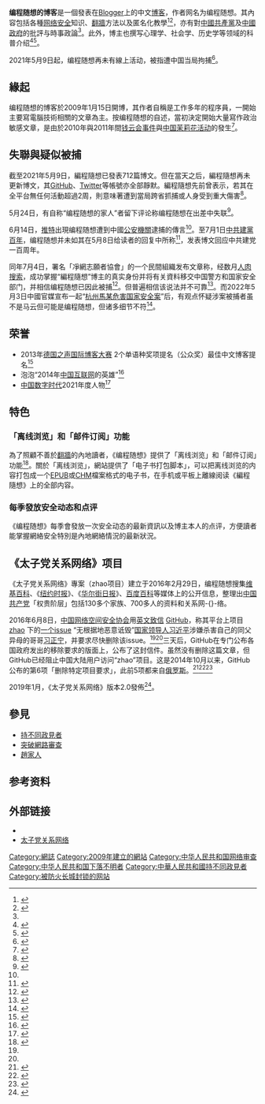 {{UTC+8}}
{{Multiple issues|
{{Update|time=2021-10-8}}{{Primarysources|time=2021-12-04T06:20:33+00:00}}
}}
{{TA
|G1=IT
|1=zh-cn:编程随想的博客;zh-tw:編程隨想的博客;
}}{{Infobox Website
| websitename = 编程随想的博客
| screenshot =
| launch_date = 2009年1月15日
| caption = 
| commercial = 
| type = [[博客|博客]]
| reg = 
| language = [[中文|中文]]、{{wikidata|property|references|edit|P407}}
| owner = [[Blogger|Blogger]]
| author = 编程随想
| url = {{official website|name=program-think.blogspot.com}}
| alexa = {{CHN}} 6,927 ({{as of|2020|01|03}})<ref name=Alexa>{{cite web|title=program-think.blogspot.com Site Info|website=[[Alexa_Internet|Alexa Internet]]|accessdate=2021-08-11|url=https://web.archive.org/web/20200103015458/https://www.alexa.com/siteinfo/program-think.blogspot.com|date=2020-01-03}}</ref>}}

'''编程随想的博客'''是一個發表在[[Blogger|Blogger]]上的中文[[博客|博客]]，作者网名为编程随想。其內容包括各種[[网络安全|网络安全]]知识、[[翻牆|翻牆]]方法以及匿名化教學<ref>{{Cite web|author=编程随想|title=如何翻墙？——写在 BlogSpot 被封之后|date=2009-05-16|url=https://program-think.blogspot.com/2009/05/how-to-break-through-gfw.html|accessdate=2021-08-11|archive-date=2022-03-18|archive-url=https://web.archive.org/web/20220318084656/https://program-think.blogspot.com/2009/05/how-to-break-through-gfw.html|dead-url=no}}</ref><ref>{{cite web|date=2010-04-23|author=编程随想|title=如何隐藏你的踪迹，避免跨省追捕[0]：为啥要写此文？|url=https://program-think.blogspot.com/2010/04/howto-cover-your-tracks-0.html|access-date=2021-06-20|archive-date=2022-03-14|archive-url=https://web.archive.org/web/20220314190903/https://program-think.blogspot.com/2010/04/howto-cover-your-tracks-0.html|dead-url=no}}</ref>，亦有對[[中國共產黨|中國共產黨]]及[[中華人民共和國政府|中國政府]]的批評与時事政論<ref name=":0"/>。此外，博主也撰写心理学、社会学、历史学等领域的科普介绍<ref>{{cite web |author1=编程随想 |title=为什么独立思考这么难？——谈谈心理学的成因，并分享俺的经验 |date=2019-03-21 |url=https://program-think.blogspot.com/2019/03/Why-Thinking-Hard-So-Hard.html |access-date=2021-06-22 |archive-date=2022-03-13 |archive-url=https://web.archive.org/web/20220313000900/https://program-think.blogspot.com/2019/03/Why-Thinking-Hard-So-Hard.html |dead-url=no }}</ref><ref>{{cite web |author=编程随想 |title=回顾六四系列[0]：为啥要写这个话题？ |date=2011-06-04 |url=https://program-think.blogspot.com/2011/06/june-fourth-incident-0.html |access-date=2021-06-22 |archive-date=2022-03-24 |archive-url=https://web.archive.org/web/20220324080806/https://program-think.blogspot.com/2011/06/june-fourth-incident-0.html |dead-url=no }}</ref>。

2021年5月9日起，编程随想再未有線上活动，被指遭中国当局拘捕<ref name=rfa>{{cite news |title=知名博主「編程隨想」疑遭拘捕　料與中共建黨百周年維穩有關 |url=https://www.rfa.org/cantonese/news/arrest-06142021121609.html |publisher=自由亞洲電台 |date=2021-06-14 |accessdate=2021-06-15 |archive-date=2022-02-17 |archive-url=https://web.archive.org/web/20220217054623/https://www.rfa.org/cantonese/news/arrest-06142021121609.html |dead-url=no }}</ref>。

== 緣起 ==
编程随想的博客於2009年1月15日開博，其作者自稱是工作多年的程序員，一開始主要寫電腦技術相關的文章為主。按编程随想的自述，當初決定開始大量寫作政治敏感文章，是由於2010年與2011年間[[钱云会事件|钱云会事件]]與[[中国茉莉花活动|中国茉莉花活动]]的發生<ref>{{Cite web|title=“俺写博客的历程”|date=2013-04-11|url=https://www.dw.com/zh/俺写博客的历程/a-16721706|accessdate=2020-01-19|work=[[德國之聲|德國之聲]]|language=zh-CN|archive-date=2021-05-01|archive-url=https://web.archive.org/web/20210501174914/https://www.dw.com/zh/%E4%BF%BA%E5%86%99%E5%8D%9A%E5%AE%A2%E7%9A%84%E5%8E%86%E7%A8%8B/a-16721706|dead-url=no}}</ref>。

== 失聯與疑似被捕 ==
截至2021年5月9日，編程隨想已發表712篇博文。但在當天之后，編程隨想再未更新博文，其[[GitHub|GitHub]]、[[Twitter|Twitter]]等帳號亦全部靜默。編程隨想先前曾表示，若其在全平台無任何活動超過2周，則意味著遭到當局跨省抓捕或人身受到重大傷害<ref>{{cite web|author1=编程随想|title=庆贺本博荣获【更高级别朝廷认证】——谈谈近期的“帐号入侵、刷屏、钓鱼”|url=https://program-think.blogspot.com/2017/05/my-blog-under-government-backed-attack.html|date=2017-05-29|quote=<br>有时候俺会连续多天没有上线，只要【不超过2周】，大伙儿无需担心；<br>反之，如果俺静默的时间【超过2周】，大致有几种可能：<br>1 【肉身暴露】，被跨省了；或者遭到了【深度入侵】，导致所有帐号被盗。<br>2 现实生活中出现了某种意外，导致俺死亡（比如：出车祸）<br>3 现实生活中出现了某种意外，导致俺丧失活动能力（比如：重病住院，长时间昏迷）<br>4 由于外部环境的限制导致俺无法安全地上网（比如：在外旅游期间，笔记本被盗或损坏）|access-date=2021-05-30|archive-date=2022-03-24|archive-url=https://web.archive.org/web/20220324080722/https://program-think.blogspot.com/2017/05/my-blog-under-government-backed-attack.html|dead-url=no}}</ref>。

5月24日，有自称“编程随想的家人”者留下评论称编程随想在出差中失联<ref>{{cite web |title=知名博主「編程隨想」疑遭拘捕 料與中共建黨百周年維穩有關 |url=https://www.rfa.org/cantonese/news/arrest-06142021121609.html |website=Radio Free Asia |language=zh-hk}}</ref>。

6月14日，[[推特|推特]]出現编程随想遭到中國[[公安機關|公安機關]]逮捕的傳言<ref name=rfa/>。至7月1日[[中國共產黨成立100周年慶祝活動|中共建黨百年]]，编程随想并未如其在5月8日给读者的回复中所称<ref>{{cite web|website=编程随想的博客|title=编程随想给读者的回复|date=2021-05-08|quote=<br>TO 终裆碍跪（37楼）<br>首先，感谢对本博客的认可 :)<br>多谢提建议 :)<br>俺也在考虑：“中共百年”快要到了，得准备一些“献礼” :)|url=https://program-think.blogspot.com/2021/04/weekly-share-152.html?comment=1620469859633|access-date=2021-07-03|archive-date=2021-08-10|archive-url=https://web.archive.org/web/20210810182504/https://program-think.blogspot.com/2021/04/weekly-share-152.html?comment=1620469859633|dead-url=no}}</ref>，发表博文回应中共建党一百周年。

同年7月4日，署名「凈網志願者協會」的一个民間組織发布文章称，经数月[[人肉搜索|人肉搜索]]，成功掌握“編程隨想”博主的真实身份并将有关資料移交中国警方和国家安全部门，并相信编程随想已因此被捕<ref>{{Cite web|title=“编程随想”被捕：IHIS为期5个月的地下工作正式告终|date=2021-07-14|author= 净协在线|url=https://mp.weixin.qq.com/s/aoVwR5vfr0LQjOsXcVBnNw|accessdate=2021-07-14|archive-date=2022-05-03|archive-url=https://web.archive.org/web/20220503073834/https://mp.weixin.qq.com/s/aoVwR5vfr0LQjOsXcVBnNw|dead-url=no}}</ref>。但普遍相信该说法并不可靠<ref>{{cite web |title=【网络民议】怎么看净协在线发布的“编程随想被捕”文章？ |url=https://chinadigitaltimes.net/chinese/667881.html |website=中国数字时代 |language=zh-CN |date=2021-07-05}}</ref>。而2022年5月3日中國官媒宣布一起“[[2022年杭州马某某事件|杭州馬某危害国家安全案]]”后，有观点怀疑涉案被捕者虽不是马云但可能是编程随想，但诸多细节不符<ref>{{cite web |title=杭州馬某危害國安遭查　誤傳「馬雲出事」阿里股暴跌　分析：當局炮製境外勢力案以嚇百姓不料翻車 |url=https://www.rfa.org/cantonese/news/ma-05032022030615.html |website=RFA |accessdate=2022-05-05 |date=2022-05-03}}</ref>。

== 荣誉 ==
*2013年[[德国之声国际博客大赛|德国之声国际博客大赛]] 2个单语种奖项提名（公众奖）最佳中文博客提名<ref name=":0">{{cite news|url=http://www.dw.com/zh/2013德国之声国际博客大赛中文提名博客揭晓/a-16716065|title=2013德国之声国际博客大赛——中文提名博客揭晓|date=2013-04-03|publisher=[[德国之声|德国之声]]|quote=编程随想的博客...<br>以技术促进自由，结合社会、人权、时事以及历史事件，写了很多很好的技术普及、综述文章，是程序员、极客关注自由、人权，并以自己的知识参与社会行动的榜样。|accessdate=2015-10-20|archive-date=2021-05-01|archive-url=https://web.archive.org/web/20210501015247/https://www.dw.com/zh/2013%E5%BE%B7%E5%9B%BD%E4%B9%8B%E5%A3%B0%E5%9B%BD%E9%99%85%E5%8D%9A%E5%AE%A2%E5%A4%A7%E8%B5%9B%E4%B8%AD%E6%96%87%E6%8F%90%E5%90%8D%E5%8D%9A%E5%AE%A2%E6%8F%AD%E6%99%93/a-16716065|dead-url=no}}</ref>
*泡泡“2014年[[中国互联网|中国互联网]]的英雄”<ref>{{cite web|author1=萧强|title=2014中国互联网的英雄：“编程随想”博客|url=https://pao-pao.net/article/323|website=泡泡|accessdate=2019-04-11|date=2015-01-01|archiveurl=https://archive.today/20151021031315/https://pao-pao.net/article/323|archivedate=2015-10-21|dead-url=no}}</ref>
* [[中国数字时代|中国数字时代]]2021年度人物<ref>{{Cite web|url= https://chinadigitaltimes.net/chinese/675225.html|title= “与党国斗，与权贵斗，其乐无穷”——2021年度人物：编程随想|date= 2021-12-30|access-date= 2021-12-31|archive-date= 2022-03-24|archive-url= https://web.archive.org/web/20220324080717/https://chinadigitaltimes.net/chinese/675225.html|dead-url= no}}</ref>

==特色==
===「离线浏览」和「邮件订阅」功能===
為了照顧不善於[[翻牆|翻牆]]的內地讀者，《编程随想》提供了「离线浏览」和「邮件订阅」功能<ref>{{Cite web|title=提供“博客离线浏览”和“电子书制作脚本”——用 BT Sync（Resilio Sync）【免翻墙】自动同步|date=2019-03-25|author=编程随想|url=https://program-think.blogspot.com/2015/03/blog-sync.html|accessdate=2020-01-19|archive-date=2021-05-01|archive-url=https://web.archive.org/web/20210501102253/https://program-think.blogspot.com/2015/03/blog-sync.html|dead-url=no}}</ref>。關於「离线浏览」，網站提供了「电子书打包脚本」，可以把离线浏览的内容打包成一个[[EPUB|EPUB]]或[[微軟HTML幫助集|CHM]]檔案格式的电子书，在手机或平板上離線阅读《編程隨想》上的全部内容。

===每季發放安全动态和点评===
《编程随想》每季會發放一次安全动态的最新資訊以及博主本人的点评，方便讀者能掌握網絡安全特別是內地網絡情況的最新狀況。

==《太子党关系网络》项目 ==
{{See also|赵家人|中共政治家家族列表}}
《太子党关系网络》專案（zhao项目）建立于2016年2月29日，编程随想搜集[[维基百科|维基百科]]、《[[纽约时报|纽约时报]]》、《[[华尔街日报|华尔街日报]]》、[[百度百科|百度百科]]等媒体上的公开信息，整理出[[中国共产党|中国共产党]]「权贵阶层」包括130多个家族、700多人的资料和关系网-{}-络。

2016年6月8日，[[中国网络空间安全协会|中国网络空间安全协会]]用[https://github.com/github/gov-takedowns/blob/78775b09e64d85f08547287cab204b48b2491192/China/2016/2016-06-08-programthink-zhao.md 英文致信] {{Wayback|url=https://github.com/github/gov-takedowns/blob/78775b09e64d85f08547287cab204b48b2491192/China/2016/2016-06-08-programthink-zhao.md |date=20190216132354 }}[[GitHub|GitHub]]，称其平台上项目[https://github.com/programthink/zhao zhao] {{Wayback|url=https://github.com/programthink/zhao |date=20160302025722 }}下的[https://github.com/programthink/zhao/issues/38 一个issue] {{Wayback|url=https://github.com/programthink/zhao/issues/38 |date=20200306123011 }}“无根据地恶意诋毁”[[中华人民共和国最高领导人|国家领导人]][[习近平|习近平]]涉嫌杀害自己的同父异母的哥哥[[习正宁|习正宁]]，并要求尽快删除该issue。<ref name=":1" /><ref name=":2" />三天后，GitHub在专门公布各国政府发出的移除要求的版面上，公布了这封信件。虽然没有删除这篇文章，但GitHub已经阻止中国大陆用户访问“zhao”项目。这是2014年10月以来，GitHub公布的第6项「删除特定项目要求」，此前5项都来自[[俄罗斯|俄罗斯]]。<ref name=":1">{{cite web|url=https://github.com/github/gov-takedowns/blob/master/China/2016/2016-06-08-programthink-zhao.md|title=gov-takedowns/China/2016/2016-06-08-programthink-zhao.md|date=2016-06-12|publisher=GitHub|access-date=2017-06-14|archive-date=2020-03-26|archive-url=https://web.archive.org/web/20200326003407/https://github.com/github/gov-takedowns/blob/master/China/2016/2016-06-08-programthink-zhao.md|dead-url=no}}</ref><ref name=":2">{{cite news|url=https://qz.com/718465/|title=China’s fierce censors try a new tactic with GitHub—asking nicely|date=2016-06-28|author=Josh Horwitz|publisher=[[Quartz_(媒體)|Quartz]]}}</ref><ref>{{cite news|url=https://theinitium.com/article/20160628-mainland-githubcensor/|title=开源“赵家人”名单，GitHub激怒中国网安协会首出拳|author=吳嬙|date=2016-06-28|publisher=[[端传媒|端传媒]]|accessdate=2016-07-02|archive-date=2020-03-27|archive-url=https://web.archive.org/web/20200327032703/https://theinitium.com/article/20160628-mainland-githubcensor/|dead-url=no}}</ref>

2019年1月，《太子党关系网络》版本2.0發佈<ref>{{Cite web|title=曝光天朝权贵 — — 《太子党关系网络》2.0 版本发布|url=https://medium.com/@programthink/%E6%9B%9D%E5%85%89%E5%A4%A9%E6%9C%9D%E6%9D%83%E8%B4%B5-%E5%A4%AA%E5%AD%90%E5%85%9A%E5%85%B3%E7%B3%BB%E7%BD%91%E7%BB%9C-2-0-%E7%89%88%E6%9C%AC%E5%8F%91%E5%B8%83-2932c895bf42|accessdate=2020-01-03|date=2019-01-18|last=编程随想|work=Medium|archive-date=2020-01-03|archive-url=https://web.archive.org/web/20200103014618/https://medium.com/@programthink/%E6%9B%9D%E5%85%89%E5%A4%A9%E6%9C%9D%E6%9D%83%E8%B4%B5-%E5%A4%AA%E5%AD%90%E5%85%9A%E5%85%B3%E7%B3%BB%E7%BD%91%E7%BB%9C-2-0-%E7%89%88%E6%9C%AC%E5%8F%91%E5%B8%83-2932c895bf42|dead-url=no}}</ref>。

==參見==
*[[持不同政見者|持不同政見者]]
*[[突破網路審查|突破網路審查]]
*[[趙家人|趙家人]]

== 参考资料 ==
{{reflist|2}}

==外部链接==
* {{official|2=编程随想的博客}}
*[https://github.com/programthink/zhao 太子党关系网络] {{Wayback|url=https://github.com/programthink/zhao |date=20160302025722 }}

{{突破网络封锁技术}}

[[Category:網誌|Category:網誌]]
[[Category:2009年建立的網站|Category:2009年建立的網站]]
[[Category:中华人民共和国网络审查|Category:中华人民共和国网络审查]]
[[Category:中华人民共和国下落不明者|Category:中华人民共和国下落不明者]]
[[Category:中華人民共和國持不同政見者|Category:中華人民共和國持不同政見者]]
[[Category:被防火长城封锁的网站|Category:被防火长城封锁的网站]]